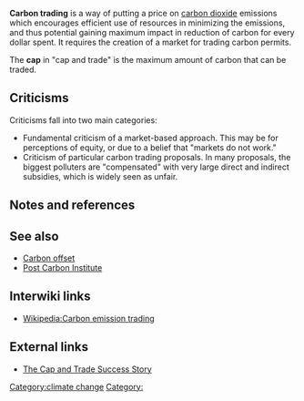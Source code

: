 '''Carbon trading''' is a way of putting a price on [[carbon dioxide]] emissions which encourages efficient use of resources in minimizing the emissions, and thus potential gaining maximum impact in reduction of carbon for every dollar spent. It requires the creation of a market for trading carbon permits. 

The '''cap''' in "cap and trade" is the maximum amount of carbon that can be traded. 
 
== Criticisms ==

Criticisms fall into two main categories:
* Fundamental criticism of a market-based approach. This may be for perceptions of equity, or due to a belief that "markets do not work." 
* Criticism of particular carbon trading proposals. In many proposals, the biggest polluters are "compensated" with very large direct and indirect subsidies, which is widely seen as unfair.  
 
== Notes and references ==
{{reflist}}

== See also ==

* [[Carbon offset]]
* [[Post Carbon Institute]]


== Interwiki links ==

* [[Wikipedia:Carbon emission trading]]


== External links ==

* [http://www.edf.org/page.cfm?tagID=1085 The Cap and Trade Success Story] 

{{add links}}


{{stub}}

[[Category:climate change]]
[[Category:]]